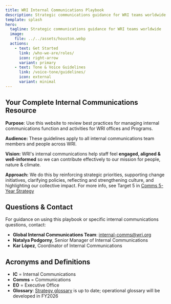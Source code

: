 ```yaml
---
title: WRI Internal Communications Playbook
description: Strategic communications guidance for WRI teams worldwide
template: splash
hero:
  tagline: Strategic communications guidance for WRI teams worldwide
  image:
    file: ../../assets/houston.webp
  actions:
    - text: Get Started
      link: /who-we-are/roles/
      icon: right-arrow
      variant: primary
    - text: Tone & Voice Guidelines
      link: /voice-tone/guidelines/
      icon: external
      variant: minimal
---
```



## Your Complete Internal Communications Resource

**Purpose**: Use this website to review best practices for managing internal communications function and activities for WRI offices and Programs.

**Audience:** These guidelines apply to all internal communications team members and people across WRI.

**Vision:** WRI's internal communications help staff feel **engaged, aligned & well-informed** so we can contribute effectively to our mission for people, nature & climate.

**Approach:** We do this by reinforcing strategic priorities, supporting change initiatives, clarifying policies, reflecting and strengthening culture, and highlighting our collective impact. For more info, see Target 5 in [Comms 5-Year Strategy](https://onewri.sharepoint.com/:w:/s/Banyan2/Strategy/EdAiqWIN_HZGkxJUqb3RytkBFPv7exwEcf2tUrUTi1PuCQ?e=HmwpDA)

## Questions & Contact

For guidance on using this playbook or specific internal communications questions, contact:

- **Global Internal Communications Team**: internal-comms@wri.org
- **Natalya Podgorny**, Senior Manager of Internal Communications
- **Kar López**, Coordinator of Internal Communications

## Acronyms and Definitions

- **IC** = Internal Communications
- **Comms** = Communications  
- **EO** = Executive Office
- **Glossary**: [Strategy glossary](https://onewri.sharepoint.com/:w:/s/Banyan2/Strategy/EecZ0SxtH6pAkgf7uzNehmwBknyOV2RewQlwfms3mcYT3g?e=6XtvIr) is up to date; operational glossary will be developed in FY2026
